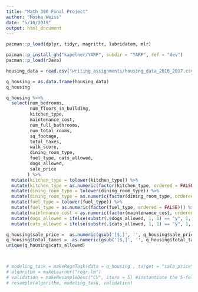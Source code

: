 ```yaml
---
title: "Math 390 Final Project"
author: "Moshe Weiss"
date: "5/10/2019"
output: html_document
---
```




```r
pacman::p_load(dplyr, tidyr, magrittr, lubridatem, mlr)

pacman::p_install_gh("kapelner/YARF", subdir = "YARF", ref = "dev")
pacman::p_load(rJava)

housing_data = read.csv("writing_assignments/housing_data_2016_2017.csv", stringsAsFactors = FALSE)

q_housing = as.data.frame(housing_data)
q_housing 

q_housing %<>%
  select(num_bedrooms, 
         num_floors_in_building, 
         kitchen_type, 
         maintenance_cost, 
         num_full_bathrooms, 
         num_total_rooms, 
         sq_footage, 
         total_taxes, 
         walk_score, 
         dining_room_type, 
         fuel_type, cats_allowed, 
         dogs_allowed, 
         sale_price
        ) %>%
  mutate(kitchen_type = tolower(kitchen_type)) %>%
  mutate(kitchen_type = as.numeric(factor(kitchen_type, ordered = FALSE))) %>%
  mutate(dining_room_type = tolower(dining_room_type)) %>%
  mutate(dining_room_type = as.numeric(factor(dining_room_type, ordered = FALSE))) %>%
  mutate(fuel_type = tolower(fuel_type)) %>%
  mutate(fuel_type = as.numeric(factor(fuel_type, ordered = FALSE))) %>%
  mutate(maintenance_cost = as.numeric(factor(maintenance_cost, ordered = FALSE))) %>%
  mutate(dogs_allowed = ifelse(substr(.$dogs_allowed, 1, 1) == "y", 1, 0)) %>%
  mutate(cats_allowed = ifelse(substr(.$cats_allowed, 1, 1) == "y", 1, 0)) # %>%

q_housing$sale_price =  as.numeric(gsub('[$,]', '', q_housing$sale_price))
q_housing$total_taxes =  as.numeric(gsub('[$,]', '', q_housing$total_taxes))
unique(q_housing$cats_allowed)



# modeling_task = makeRegrTask(data = q_housing , target = "sale_price") 
# algorithm = makeLearner("regr.lm")
# validation = makeResampleDesc("CV", iters = 5) #instantiate the 5-fold CV
# resample(algorithm, modeling_task, validation)
```


